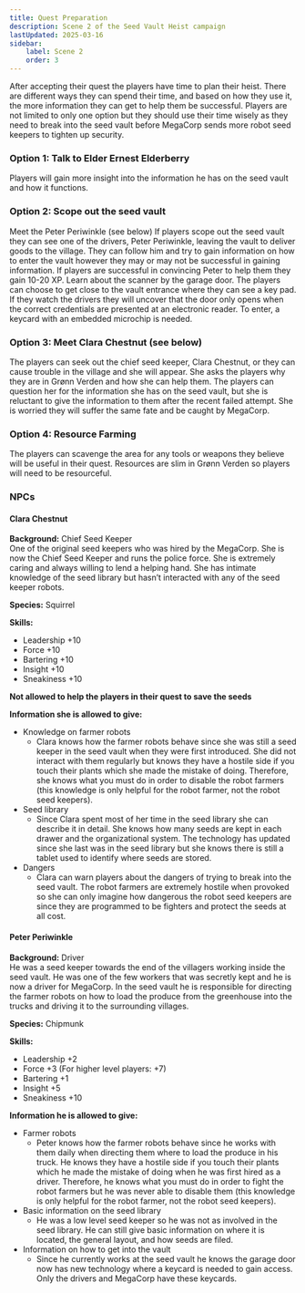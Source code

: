 ```yaml
---
title: Quest Preparation
description: Scene 2 of the Seed Vault Heist campaign
lastUpdated: 2025-03-16
sidebar:
    label: Scene 2
    order: 3
---
```


After accepting their quest the players have time to plan their heist. There are different ways they can spend their time, and based on how they use it, the more information they can get to help them be successful. Players are not limited to only one option but they should use their time wisely as they need to break into the seed vault before MegaCorp sends more robot seed keepers to tighten up security. 

### Option 1: Talk to Elder Ernest Elderberry
Players will gain more insight into the information he has on the seed vault and how it functions.

### Option 2: Scope out the seed vault
Meet the Peter Periwinkle (see below)
If players scope out the seed vault they can see one of the drivers, Peter Periwinkle, leaving the vault to deliver goods to the village. They can follow him and try to gain information on how to enter the vault however they may or may not be successful in gaining information.
If players are successful in convincing Peter to help them they gain 10-20 XP.
Learn about the scanner by the garage door.
The players can choose to get close to the vault entrance where they can see a key pad. If they watch the drivers they will uncover that the door only opens when the correct credentials are presented at an electronic reader. To enter, a keycard with an embedded microchip is needed.

### Option 3: Meet Clara Chestnut (see below)
The players can seek out the chief seed keeper, Clara Chestnut, or they can cause trouble in the village and she will appear. She asks the players why they are in Grønn Verden and how she can help them. The players can question her for the information she has on the seed vault, but she is reluctant to give the information to them after the recent failed attempt. She is worried they will suffer the same fate and be caught by MegaCorp.

### Option 4: Resource Farming
The players can scavenge the area for any tools or weapons they believe will be useful in their quest. Resources are slim in Grønn Verden so players will need to be resourceful.

### NPCs
#### Clara Chestnut

**Background:** Chief Seed Keeper  
One of the original seed keepers who was hired by the MegaCorp. She is now the Chief Seed Keeper and runs the police force. She is extremely caring and always willing to lend a helping hand. She has intimate knowledge of the seed library but hasn’t interacted with any of the seed keeper robots.

**Species:** Squirrel

**Skills:**
- Leadership +10
- Force +10
- Bartering +10
- Insight +10
- Sneakiness +10

**Not allowed to help the players in their quest to save the seeds**

**Information she is allowed to give:**
- Knowledge on farmer robots
    - Clara knows how the farmer robots behave since she was still a seed keeper in the seed vault when they were first introduced. She did not interact with them regularly but knows they have a hostile side if you touch their plants which she made the mistake of doing. Therefore, she knows what you must do in order to disable the robot farmers (this knowledge is only helpful for the robot farmer, not the robot seed keepers).
- Seed library
    - Since Clara spent most of her time in the seed library she can describe it in detail. She knows how many seeds are kept in each drawer and the organizational system. The technology has updated since she last was in the seed library but she knows there is still a tablet used to identify where seeds are stored.
- Dangers
    - Clara can warn players about the dangers of trying to break into the seed vault. The robot farmers are extremely hostile when provoked so she can only imagine how dangerous the robot seed keepers are since they are programmed to be fighters and protect the seeds at all cost.

#### Peter Periwinkle

**Background:** Driver  
He was a seed keeper towards the end of the villagers working inside the seed vault. He was one of the few workers that was secretly kept and he is now a driver for MegaCorp. In the seed vault he is responsible for directing the farmer robots on how to load the produce from the greenhouse into the trucks and driving it to the surrounding villages.

**Species:** Chipmunk

**Skills:**
- Leadership +2
- Force +3 (For higher level players: +7)
- Bartering +1
- Insight +5
- Sneakiness +10

**Information he is allowed to give:**
- Farmer robots
    - Peter knows how the farmer robots behave since he works with them daily when directing them where to load the produce in his truck. He knows they have a hostile side if you touch their plants which he made the mistake of doing when he was first hired as a driver. Therefore, he knows what you must do in order to fight the robot farmers but he was never able to disable them (this knowledge is only helpful for the robot farmer, not the robot seed keepers).
- Basic information on the seed library
    - He was a low level seed keeper so he was not as involved in the seed library. He can still give basic information on where it is located, the general layout, and how seeds are filed.
- Information on how to get into the vault
    - Since he currently works at the seed vault he knows the garage door now has new technology where a keycard is needed to gain access. Only the drivers and MegaCorp have these keycards.
